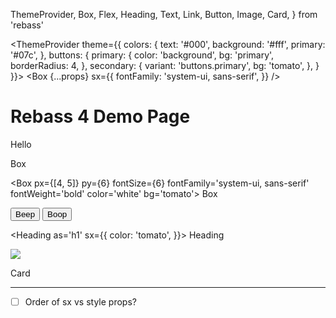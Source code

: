   ThemeProvider,
  Box,
  Flex,
  Heading,
  Text,
  Link,
  Button,
  Image,
  Card,
} from 'rebass'

  <ThemeProvider theme={{
    colors: {
      text: '#000',
      background: '#fff',
      primary: '#07c',
    },
    buttons: {
      primary: {
        color: 'background',
        bg: 'primary',
        borderRadius: 4,
      },
      secondary: {
        variant: 'buttons.primary',
        bg: 'tomato',
      },
    }
  }}>
    <Box
      {...props}
      sx={{
        fontFamily: 'system-ui, sans-serif',
      }}
    />
  </ThemeProvider>

# Rebass 4 Demo Page

Hello

<Box>
  Box
</Box>

<Box
  px={[4, 5]}
  py={6}
  fontSize={6}
  fontFamily='system-ui, sans-serif'
  fontWeight='bold'
  color='white'
  bg='tomato'>
  Box
</Box>

<Button
  variant='primary'>
  Beep
</Button>
<Button
  variant='secondary'>
  Boop
</Button>

<Heading as='h1'
  sx={{
    color: 'tomato',
  }}>
  Heading
</Heading>

<Image
  src='https://source.unsplash.com/random?new-york'
  width={512}
/>


<Card
  p={3}>
  Card
</Card>

---

- [ ] Order of sx vs style props?

